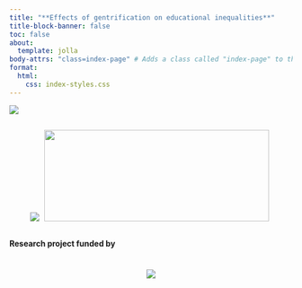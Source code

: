 ```yaml
---
title: "**Effects of gentrification on educational inequalities**"
title-block-banner: false
toc: false
about:
  template: jolla
body-attrs: "class=index-page" # Adds a class called "index-page" to the body
format:
  html:
    css: index-styles.css
---
```


![](images/Logo_bicolor.svg){fig-align="center"}

::: {style="display: flex; justify-content: center; align-items: center; flex-wrap: wrap;"}
<img src="images/geps-logo.png" style="margin-right: 5px;"/> <img src="images/logotip-versio-5-verd-1401x564.png" width="400" height="163" style="margin-right: 5px;"/>
:::

**Research project funded by**

::: {style="display: flex; justify-content: center; align-items: center;"}
<img src="images/logo_fund.png" style="margin-top: 10px;"/>
:::

```{=html}
<script defer src="https://cdn.overtracking.com/t/tJ4dxONKAlXCjw0k8/"></script>
```
